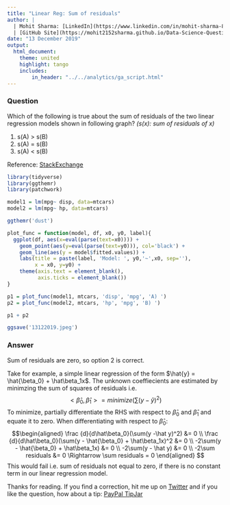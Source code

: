 ```yaml
---
title: "Linear Reg: Sum of residuals"
author: |
  | Mohit Sharma: [LinkedIn](https://www.linkedin.com/in/mohit-sharma-82030487/), [Twitter](https://twitter.com/mohitsh48631107)
  | [GitHub Site](https://mohit2152sharma.github.io/Data-Science-Question-A-Day/), [Repository](https://github.com/mohit2152sharma/Data-Science-Question-A-Day)
date: "13 December 2019"
output: 
  html_document:
    theme: united
    highlight: tango
    includes:
        in_header: "../../analytics/ga_script.html"
---
```


### Question
Which of the following is true about the sum of residuals of the two linear regression models shown in following graph?
*(s(x): sum of residuals of x)*

  1. s(A) > s(B)
  2. s(A) = s(B)
  3. s(A) < s(B)
  
Reference: <a href='https://math.stackexchange.com/questions/494181/why-the-sum-of-residuals-equals-0-when-we-do-a-sample-regression-by-ols'>StackExchange</a>

```r
library(tidyverse)
library(ggthemr)
library(patchwork)

model1 = lm(mpg~ disp, data=mtcars)
model2 = lm(mpg~ hp, data=mtcars)

ggthemr('dust')

plot_func = function(model, df, x0, y0, label){
  ggplot(df, aes(x=eval(parse(text=x0)))) +
    geom_point(aes(y=eval(parse(text=y0))), col='black') +
    geom_line(aes(y = model$fitted.values)) +
    labs(title = paste(label, 'Model: ', y0,'~',x0, sep=''),
         x = x0, y=y0) +
    theme(axis.text = element_blank(),
          axis.ticks = element_blank())
}

p1 = plot_func(model1, mtcars, 'disp', 'mpg', 'A) ')
p2 = plot_func(model2, mtcars, 'hp', 'mpg', 'B) ')

p1 + p2

ggsave('13122019.jpeg')

```


### Answer
Sum of residuals are zero, so option 2 is correct. 

Take for example, a simple linear regression of the form $\hat{y} = \hat{\beta_0} + \hat\beta_1x$. The unknown coeffiecients are estimated by minimzing the sum of squares of residuals i.e.
$$ <\hat \beta_0, \hat \beta_1> = minimize(\sum(y -\hat y)^2)$$
To minimize, partially differentiate the RHS with respect to $\hat\beta_0$ and $\hat\beta_1$ and equate it to zero. When differentiating with respect to $\hat\beta_0$:
$$\begin{aligned}
\frac {d}{d\hat\beta_0}(\sum(y -\hat y)^2) &= 0 \\
\frac {d}{d\hat\beta_0}(\sum(y - \hat{\beta_0} + \hat\beta_1x)^2 &= 0 \\
-2\sum(y - \hat{\beta_0} + \hat\beta_1x) &= 0 \\
-2\sum(y - \hat y) &= 0 \\
-2\sum residuals &= 0 \Rightarrow \sum residuals = 0
\end{aligned}
$$
This would fail i.e. sum of residuals not equal to zero, if there is no constant term in our linear regression model.


Thanks for reading. If you find a correction, hit me up on <a href='https://twitter.com/data_question'>Twitter</a> and if you like the question, how about a tip: <a href='https://www.paypal.me/mohit2013'>PayPal TipJar</a>